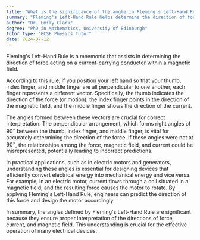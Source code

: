 ```yaml
---
title: "What is the significance of the angle in Fleming's Left-Hand Rule?"
summary: "Fleming's Left-Hand Rule helps determine the direction of force, current, and magnetic field in electrical and magnetic contexts using the orientation of the thumb and fingers."
author: "Dr. Emily Clark"
degree: "PhD in Mathematics, University of Edinburgh"
tutor_type: "GCSE Physics Tutor"
date: 2024-07-12
---
```


Fleming's Left-Hand Rule is a mnemonic that assists in determining the direction of force acting on a current-carrying conductor within a magnetic field. 

According to this rule, if you position your left hand so that your thumb, index finger, and middle finger are all perpendicular to one another, each finger represents a different vector. Specifically, the thumb indicates the direction of the force (or motion), the index finger points in the direction of the magnetic field, and the middle finger shows the direction of the current.

The angles formed between these vectors are crucial for correct interpretation. The perpendicular arrangement, which forms right angles of $90^\circ$ between the thumb, index finger, and middle finger, is vital for accurately determining the direction of the force. If these angles were not at $90^\circ$, the relationships among the force, magnetic field, and current could be misrepresented, potentially leading to incorrect predictions.

In practical applications, such as in electric motors and generators, understanding these angles is essential for designing devices that efficiently convert electrical energy into mechanical energy and vice versa. For example, in an electric motor, current flows through a coil situated in a magnetic field, and the resulting force causes the motor to rotate. By applying Fleming's Left-Hand Rule, engineers can predict the direction of this force and design the motor accordingly.

In summary, the angles defined by Fleming's Left-Hand Rule are significant because they ensure proper interpretation of the directions of force, current, and magnetic field. This understanding is crucial for the effective operation of many electrical devices.
    